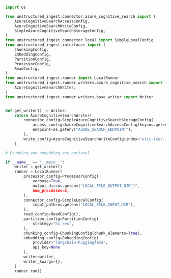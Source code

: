 ```python Python
import os

from unstructured_ingest.connector.azure_cognitive_search import (
    AzureCognitiveSearchAccessConfig,
    AzureCognitiveSearchWriteConfig,
    SimpleAzureCognitiveSearchStorageConfig,
)
from unstructured_ingest.connector.local import SimpleLocalConfig
from unstructured_ingest.interfaces import (
    ChunkingConfig,
    EmbeddingConfig,
    PartitionConfig,
    ProcessorConfig,
    ReadConfig,
)
from unstructured_ingest.runner import LocalRunner
from unstructured_ingest.runner.writers.azure_cognitive_search import (
    AzureCognitiveSearchWriter,
)
from unstructured_ingest.runner.writers.base_writer import Writer


def get_writer() -> Writer:
    return AzureCognitiveSearchWriter(
        connector_config=SimpleAzureCognitiveSearchStorageConfig(
            access_config=AzureCognitiveSearchAccessConfig(key=os.getenv("AZURE_SEARCH_API_KEY")),
            endpoint=os.getenv("AZURE_SEARCH_ENDPOINT"),
        ),
        write_config=AzureCognitiveSearchWriteConfig(index="utic-test-ingest-fixtures-output"),
    )

# Chunking and embedding are optional.

if __name__ == "__main__":
    writer = get_writer()
    runner = LocalRunner(
        processor_config=ProcessorConfig(
            verbose=True,
            output_dir=os.getenv("LOCAL_FILE_OUTPUT_DIR")",
            num_processes=2,
        ),
        connector_config=SimpleLocalConfig(
            input_path=os.getenv("LOCAL_FILE_INPUT_DIR"),
        ),
        read_config=ReadConfig(),
        partition_config=PartitionConfig(
            strategy="hi_res",
        ),
        chunking_config=ChunkingConfig(chunk_elements=True),
        embedding_config=EmbeddingConfig(
            provider="langchain-huggingface",
            api_key=None
        ),
        writer=writer,
        writer_kwargs={},
    )
    runner.run()
```
